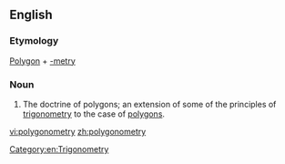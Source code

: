 ==English==

===Etymology===
[[Polygon]] + [[-metry]]

===Noun===
{{en-noun|polygonometries}}

# The doctrine of polygons; an extension of some of the principles of [[trigonometry]] to the case of [[polygon]]s.

[[Category:en:Trigonometry]]

[[vi:polygonometry]]
[[zh:polygonometry]]
